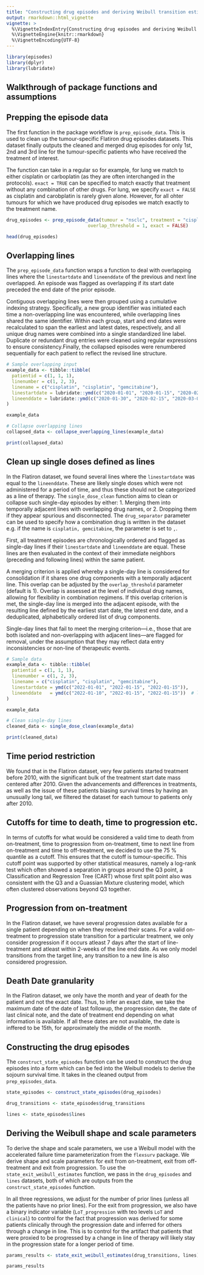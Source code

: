```yaml
---
title: "Constructing drug episodes and deriving Weibull transition estimates: Assumptions and Workflow"
output: rmarkdown::html_vignette
vignette: >
  %\VignetteIndexEntry{Constructing drug episodes and deriving Weibull transition estimates: Assumptions and Workflow}
  %\VignetteEngine{knitr::rmarkdown}
  %\VignetteEncoding{UTF-8}
---
```


```r
library(episodes)
library(dplyr)
library(lubridate)
```


## Walkthrough of package functions and assumptions

## Prepping the episode data

The first function in the package workflow is `prep_episode_data`. This is used to clean up the tumour-specific Flatiron drug episodes datasets. This dataset finally outputs the cleaned and merged drug episodes for only 1st, 2nd and 3rd line for the tumour-specific patients who have received the treatment of interest. 

The function can take in a regular so for example, for lung we match to either cisplatin or carboplatin (as they are often interchanged in the protocols). `exact = TRUE` can be specified to match exactly that treatment without any combination of other drugs. For lung, we specify `exact = FALSE` as cisplatin and carobplatin is rarely given alone. However, for all ohter tumours for which we have produced drug episodes we match exactly to the treatment name. 


```r
drug_episodes <- prep_episode_data(tumour = "nsclc", treatment = "cisplatin|carboplatin", drug_separator = ",",
                              overlap_threshold = 1, exact = FALSE)

head(drug_episodes)
```

## Overlapping lines 

The `prep_episode_data` function wraps a function to deal with overlapping lines where the `linestartdate` and `lineenddate` of the previous and next line overlapped. An episode was flagged as overlapping if its start date preceded the end date of the prior episode.  

Contiguous overlapping lines were then grouped using a cumulative indexing strategy. Specifically, a new group identifier was initiated each time a non-overlapping line was encountered, while overlapping lines shared the same identifier. Within each group, start and end dates were recalculated to span the earliest and latest dates, respectively, and all unique drug names were combined into a single standardized line label. Duplicate or redundant drug entries were cleaned using regular expressions to ensure consistency.Finally, the collapsed episodes were renumbered sequentially for each patient to reflect the revised line structure.

```r
# Sample overlapping input
example_data <- tibble::tibble(
  patientid = c(1, 1, 1),
  linenumber = c(1, 2, 3),
  linename = c("cisplatin", "cisplatin", "gemcitabine"),
  linestartdate = lubridate::ymd(c("2020-01-01", "2020-01-15", "2020-02-01")),
  lineenddate = lubridate::ymd(c("2020-01-30", "2020-02-15", "2020-03-01"))
)

example_data

# Collapse overlapping lines
collapsed_data <- collapse_overlapping_lines(example_data)

print(collapsed_data)
```

## Clean up single doses defined as lines 

In the Flatiron dataset, we found several lines where the `linestartdate` was equal to the `lineenddate`. These are likely single doses which were not administered for a period of time, and thus these should not be categorized as a line of therapy. The `single_dose_clean` function aims to clean or collapse such single-day episodes by either: 1. Merging them into temporally adjacent lines with overlapping drug names, or 2. Dropping them if they appear spurious and disconnected. The `drug_separator` parameter can be used to specify how a combination drug is written in the dataset e.g. if the name is `cisplatin, gemcitabine`, the parameter is set to `,`.

First, all treatment episodes are chronologically ordered and flagged as single-day lines if their `linestartdate` and `lineenddate` are equal. These lines are then evaluated in the context of their immediate neighbors (preceding and following lines) within the same patient.

A merging criterion is applied whereby a single-day line is considered for consolidation if it shares one drug components with a temporally adjacent line. This overlap can be adjusted by the `overlap_threshold` parameter (default is 1). Overlap is assessed at the level of individual drug names, allowing for flexibility in combination regimens. If this overlap criterion is met, the single-day line is merged into the adjacent episode, with the resulting line defined by the earliest start date, the latest end date, and a deduplicated, alphabetically ordered list of drug components.

Single-day lines that fail to meet the merging criterion—i.e., those that are both isolated and non-overlapping with adjacent lines—are flagged for removal, under the assumption that they may reflect data entry inconsistencies or non-line of therapeutic events.


```r
# Sample data
example_data <- tibble::tibble(
  patientid = c(1, 1, 1),
  linenumber = c(1, 2, 3),
  linename = c("cisplatin", "cisplatin", "gemcitabine"),
  linestartdate = ymd(c("2022-01-01", "2022-01-15", "2022-01-15")),
  lineenddate   = ymd(c("2022-01-10", "2022-01-15", "2022-01-15"))  # line 3 is single-day
)

example_data

# Clean single-day lines
cleaned_data <- single_dose_clean(example_data)

print(cleaned_data)
```

## Time period restriction 

We found that in the Flatiron dataset, very few patients started treatment before 2010, with the significant bulk of the treatment start date mass centered after 2010. Given the advancements and differences in treatments, as well as the issue of these patients biasing survival times by having an unusually long tail, we filtered the dataset for each tumour to patients only after 2010. 

## Cutoffs for time to death, time to progression etc. 

In terms of cutoffs for what would be considered a valid time to death from on-treatment, time to progression from on-treatment, time to next line from on-treatment and time to off-treatment,  we decided to use the 75 \% quantile as a cutoff. This ensures that the cutoff is tumour-specific. This cutoff point was supported by other statistical measures, namely a log-rank test which often showed a separation in groups around the Q3 point, a Classification and Regression Tree (CART) whose first split point also was consistent with the Q3 and a Guassian Mixture clustering model, which often clustered observations beyond Q3 together. 

## Progression from on-treatment

In the Flatiron dataset, we have several progression dates available for a single patient depending on when they received their scans. For a valid on-treatment to progression state transition for a particular treatment, we only consider progression if it occurs atleast 7 days after the start of line-treatment and atleast within 2-weeks of the line end date. As we only model transitions from the target line, any transition to a new line is also considered progression. 

## Death Date granularity

In the Flatiron dataset, we only have the month and year of death for the patient and not the exact date. Thus, to infer an exact date, we take the maximum date of the date of last followup, the progression date, the date of last clinical note, and the date of treatment end depending on what information is available. If all these dates are not available, the date is inffered to be 15th, for approximately the middle of the month.

## Constructing the drug episodes

The `construct_state_episodes` function can be used to construct the drug episodes into a form which can be fed into the Weibull models to derive the sojourn survival time. It takes in the cleaned output from `prep_episodes_data`.

```r
state_episodes <- construct_state_episodes(drug_episodes)

drug_transitions <- state_episodes$drug_transitions

lines <- state_episodes$lines
```

## Deriving the Weibull shape and scale parameters

To derive the shape and scale parameters, we use a Weibull model with the accelerated failure time parameterization from the `flexsurv` package. We derive shape and scale parameters for exit from on-treatment, exit from off-treatment and exit from progression. To use the `state_exit_weibull_estimates` function, we pass in the `drug_episodes` and `lines` datasets, both of which are outputs from the `construct_state_episodes` function. 

In all three regressions, we adjust for the number of prior lines (unless all the patients have no prior lines). For the exit from progression, we also have a binary indicator variable (`LoT_progression` with teo levels `LoT` and `clinical`) to control for the fact that progression was derived for some patients clinically through the progression date and inferred for others through a change in line. This is to control for the artifact that patients that were proxied to be progressed by a change in line of therapy will likely stay in the progression state for a longer period of time.

```r
params_results <- state_exit_weibull_estimates(drug_transitions, lines)

params_results
```

